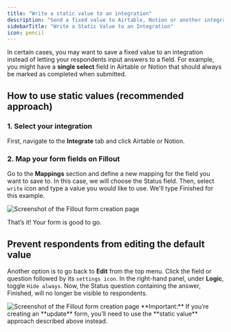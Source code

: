 ```yaml
---
title: "Write a static value to an integration"
description: "Send a fixed value to Airtable, Notion or another integration for any field, using static values. "
sidebarTitle: "Write a Static Value to an Integration"
icon: pencil
---
```


In certain cases, you may want to save a fixed value to an integration instead of letting your respondents input answers to a field. For example, you might have a **single select** field in Airtable or Notion that should always be marked as completed when submitted.

## How to use static values (recommended approach)

### 1. Select your integration

First, navigate to the **Integrate** tab and click Airtable or Notion.

### 2. **Map your form fields on Fillout**

Go to the **Mappings** section and define a new mapping for the field you want to save to. In this case, we will choose the Status field. Then, select `write` icon and type a value you would like to use. We'll type Finished for this example.

<Frame>
  <img src="/images/Screenshot2025-02-14at12.18.15PM.png" alt="Screenshot of the Fillout form creation page" />
</Frame>

That’s it\! Your form is good to go.

## Prevent respondents from editing the default value

Another option is to go back to **Edit** from the top menu. Click the field or question followed by its `settings icon`. In the right-hand panel, under **Logic**, toggle `Hide always`. Now, the Status question containing the answer, Finished, will no longer be visible to respondents.

<Frame>
  <img src="/images/Screenshot2025-02-14at12.23.52PM.png" alt="Screenshot of the Fillout form creation page" />
</Frame>

<Check>
  **Important:** If you’re creating an **update** form, you’ll need to use the **static value** approach described above instead.
</Check>
